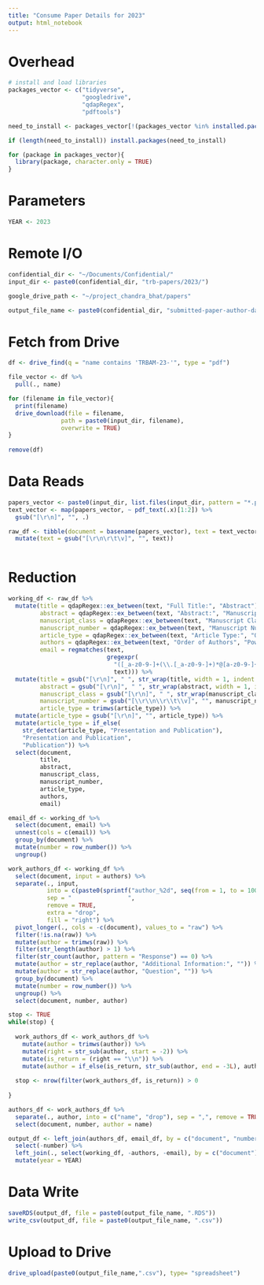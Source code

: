 ```yaml
---
title: "Consume Paper Details for 2023"
output: html_notebook
---
```


# Overhead
```r
# install and load libraries
packages_vector <- c("tidyverse",
                     "googledrive",
                     "qdapRegex",
                     "pdftools")

need_to_install <- packages_vector[!(packages_vector %in% installed.packages()[,"Package"])]

if (length(need_to_install)) install.packages(need_to_install)

for (package in packages_vector){
  library(package, character.only = TRUE)
}

```

# Parameters
```r
YEAR <- 2023
```

# Remote I/O
```r
confidential_dir <- "~/Documents/Confidential/"
input_dir <- paste0(confidential_dir, "trb-papers/2023/")

google_drive_path <- "~/project_chandra_bhat/papers"

output_file_name <- paste0(confidential_dir, "submitted-paper-author-data-2023")

```

# Fetch from Drive
```r
df <- drive_find(q = "name contains 'TRBAM-23-'", type = "pdf")

file_vector <- df %>%
  pull(., name)

for (filename in file_vector){
  print(filename)
  drive_download(file = filename,
               path = paste0(input_dir, filename),
               overwrite = TRUE)
}
  
remove(df)
```

# Data Reads 
```r
papers_vector <- paste0(input_dir, list.files(input_dir, pattern = "*.pdf"))
text_vector <- map(papers_vector, ~ pdf_text(.x)[1:2]) %>%
  gsub("[\r\n]", "", .)

raw_df <- tibble(document = basename(papers_vector), text = text_vector) %>%
  mutate(text = gsub("[\r\n\r\t\v]", "", text))
  
```

# Reduction
```r
working_df <- raw_df %>%
  mutate(title = qdapRegex::ex_between(text, "Full Title:", "Abstract"),
         abstract = qdapRegex::ex_between(text, "Abstract:", "Manuscript Classifications:"),
         manuscript_class = qdapRegex::ex_between(text, "Manuscript Classifications:", "Manuscript Number:"),
         manuscript_number = qdapRegex::ex_between(text, "Manuscript Number:", "Article Type:"),
         article_type = qdapRegex::ex_between(text, "Article Type:", "Order of Authors"),
         authors = qdapRegex::ex_between(text, "Order of Authors", "Powered by Editorial"),
         email = regmatches(text,
                            gregexpr(
                              "([_a-z0-9-]+(\\.[_a-z0-9-]+)*@[a-z0-9-]+(\\.[a-z0-9-]+)*(\\.[a-z]{2,4}))",
                              text))) %>%
  mutate(title = gsub("[\r\n]", " ", str_wrap(title, width = 1, indent = 1)), 
         abstract = gsub("[\r\n]", " ", str_wrap(abstract, width = 1, indent = 1)),
         manuscript_class = gsub("[\r\n]", " ", str_wrap(manuscript_class, width = 1, indent = 1)),
         manuscript_number = gsub("[\\r\\n\\r\\t\\v]", "", manuscript_number),
         article_type = trimws(article_type)) %>%
  mutate(article_type = gsub("[\r\n]", "", article_type)) %>%
  mutate(article_type = if_else(
    str_detect(article_type, "Presentation and Publication"),
    "Presentation and Publication",
    "Publication")) %>%
  select(document, 
         title, 
         abstract, 
         manuscript_class, 
         manuscript_number, 
         article_type, 
         authors, 
         email)

email_df <- working_df %>%
  select(document, email) %>%
  unnest(cols = c(email)) %>%
  group_by(document) %>%
  mutate(number = row_number()) %>%
  ungroup()

work_authors_df <- working_df %>%
  select(document, input = authors) %>%
  separate(., input, 
           into = c(paste0(sprintf("author_%2d", seq(from = 1, to = 100)))), 
           sep = "                ", 
           remove = TRUE, 
           extra = "drop",
           fill = "right") %>%
  pivot_longer(., cols = -c(document), values_to = "raw") %>%
  filter(!is.na(raw)) %>%
  mutate(author = trimws(raw)) %>%
  filter(str_length(author) > 1) %>%
  filter(str_count(author, pattern = "Response") == 0) %>%
  mutate(author = str_replace(author, "Additional Information:", "")) %>%
  mutate(author = str_replace(author, "Question", "")) %>%
  group_by(document) %>%
  mutate(number = row_number()) %>%
  ungroup() %>%
  select(document, number, author)

stop <- TRUE
while(stop) {
  
  work_authors_df <- work_authors_df %>%
    mutate(author = trimws(author)) %>%
    mutate(right = str_sub(author, start = -2)) %>%
    mutate(is_return = (right == "\\n")) %>%
    mutate(author = if_else(is_return, str_sub(author, end = -3L), author))
  
  stop <- nrow(filter(work_authors_df, is_return)) > 0
  
}

authors_df <- work_authors_df %>%
  separate(., author, into = c("name", "drop"), sep = ",", remove = TRUE, fill = "right", extra = "drop") %>%
  select(document, number, author = name)

output_df <- left_join(authors_df, email_df, by = c("document", "number")) %>%
  select(-number) %>%
  left_join(., select(working_df, -authors, -email), by = c("document")) %>%
  mutate(year = YEAR)

```

# Data Write
```r
saveRDS(output_df, file = paste0(output_file_name, ".RDS")) 
write_csv(output_df, file = paste0(output_file_name, ".csv"))

```

# Upload to Drive
```r
drive_upload(paste0(output_file_name,".csv"), type= "spreadsheet")

```

